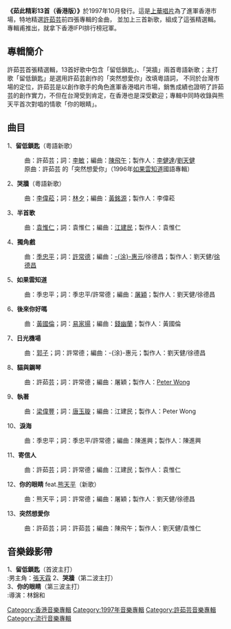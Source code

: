 {{unreferenced|time=2012-01-03T13:08:48+00:00}}
{{Album infobox | <!-- See Wikipedia:WikiProject_Albums -->
|  Name        = 茹此精彩13首（香港版）
|  Type        = [[精選輯|精選輯]]
|  Artist      = [[許茹芸|許茹芸]]
|  Cover       = Valen hsu - 茹此精彩13首（香港版）.jpg
|  Released    = 1997年10月
|  Recorded    =
|  Genre       = [[流行音樂|流行音樂]]
|  Length      =
|  Label       = 東方唱片 製作<br />[[上華唱片|上華唱片]] 發行
|  Producer    = 
|  Reviews     =
|  Last album  = 
|  This album  = '''茹此精彩13首（香港版）'''<br />(1997年)
|  Next album  = [[我就是這麼快樂|我就是這麼快樂]]<br />(1999年)
}}

'''《茹此精彩13首（香港版）》'''於1997年10月發行。這是[[上華唱片|上華唱片]]為了進軍香港市場，特地精選[[許茹芸|許茹芸]]前四張專輯的金曲，
並加上三首新歌，組成了這張精選輯。專輯甫推出，就拿下香港IFPI排行榜冠軍。

==專輯簡介==

許茹芸首張精選輯，13首好歌中包含「留低鎖匙」、「哭牆」兩首粵語新歌；主打歌「留低鎖匙」是選用許茹芸創作的「突然想愛你」改填粵語詞，
不同於台灣市場的定位，許茹芸是以創作歌手的角色進軍香港唱片市場，銷售成績也證明了許茹芸的創作實力，不但在台灣受到肯定，在香港也是深受歡迎；專輯中同時收錄與熊天平首次對唱的情歌「你的眼睛」。

==曲目==
1、'''留低鎖匙'''（粵語新歌）
:曲：許茹芸；詞：[[李敏_(香港)|李敏]]；編曲：[[陳飛午|陳飛午]]；製作人：[[李健達|李健達]]/[[劉天健|劉天健]]
:原曲：許茹芸 的「突然想愛你」（1996年[[如果雲知道|如果雲知道]]國語專輯）
2、'''哭牆'''（粵語新歌）
:曲：[[李偉菘|李偉菘]]；詞：[[林夕|林夕]]；編曲：[[黃銘源|黃銘源]]；製作人：李偉菘
3、'''半首歌'''
:曲：[[袁惟仁|袁惟仁]]；詞：袁惟仁；編曲：[[江建民_(音乐)|江建民]]；製作人：袁惟仁
4、'''獨角戲'''
:曲：[[季忠平|季忠平]]；詞：[[許常德|許常德]]；編曲：[[涂惠元|-{涂}-惠元]]/徐德昌；製作人：劉天健/[[徐德昌|徐德昌]]
5、'''如果雲知道'''
:曲：季忠平；詞：季忠平/許常德；編曲：[[屠穎|屠穎]]；製作人：劉天健/徐德昌
6、'''後來你好嗎'''
:曲：[[黃國倫|黃國倫]]；詞：[[易家揚|易家揚]]；編曲：[[錢幽蘭|錢幽蘭]]；製作人：黃國倫
7、'''日光機場'''
:曲：[[郭子|郭子]]；詞：許常德；編曲：-{涂}-惠元；製作人：劉天健/徐德昌
8、'''貓與鋼琴'''
:曲：許茹芸；詞：許常德；編曲：屠穎；製作人：[[Peter_Wong|Peter Wong]]
9、'''執著'''
:曲：[[梁偉豐|梁偉豐]]；詞：[[唐玉璇|唐玉璇]]；編曲：江建民；製作人：Peter Wong
10、'''淚海'''
:曲：季忠平；詞：季忠平/許常德；編曲：陳進興；製作人：陳進興
11、'''寄信人'''
:曲：許茹芸；詞：許常德；編曲：江建民；製作人：袁惟仁
12、'''你的眼睛''' feat.[[熊天平|熊天平]]（新歌）
:曲：熊天平；詞：許常德；編曲：屠穎；製作人：劉天健/徐德昌
13、'''突然想愛你'''
:曲：許茹芸；詞：許茹芸；編曲：陳飛午；製作人：劉天健/袁惟仁

==音樂錄影帶==
1、'''留低鎖匙'''（首波主打）<br>
:男主角：[[張天霖|張天霖]]
2、'''哭牆'''（第二波主打）<br>
3、'''你的眼睛'''（第三波主打）<br>
:導演：林錦和


{{許茹芸}}

[[Category:香港音樂專輯|Category:香港音樂專輯]]
[[Category:1997年音樂專輯|Category:1997年音樂專輯]]
[[Category:許茹芸音樂專輯|Category:許茹芸音樂專輯]]
[[Category:流行音樂專輯|Category:流行音樂專輯]]